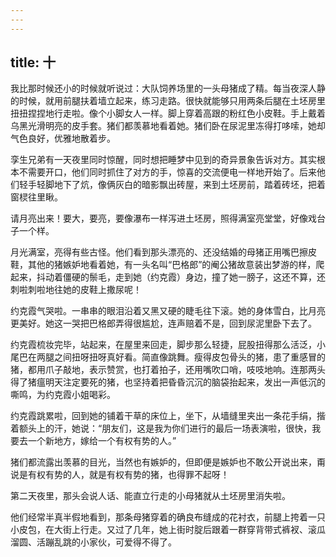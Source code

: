 ```yaml
---
---
---
```

title: 十
---




我比那时候还小的时候就听说过：大队饲养场里的一头母猪成了精。每当夜深人静的时候，就用前腿扶着墙立起来，练习走路。很快就能够只用两条后腿在土坯房里扭扭捏捏地行走啦。像个小脚女人一样。脚上穿着高跟的粉红色小皮鞋。手上戴着乌黑光滑明亮的皮手套。猪们都羡慕地看着她。猪们卧在尿泥里冻得打哆嗦，她却气色良好，优雅地散着步。

孪生兄弟有一天夜里同时惊醒，同时想把睡梦中见到的奇异景象告诉对方。其实根本不需要开口，他们同时抓住了对方的手，惊喜的交流便电一样地开始了。后来他们轻手轻脚地下了炕，像俩灰白的暗影飘出砖屋，来到土坯房前，踏着砖坯，把着窗棂往里瞅。

请月亮出来！要大，要亮，要像瀑布一样泻进土坯房，照得满室亮堂堂，好像戏台子一个样。

月光满室，亮得有些古怪。他们看到那头漂亮的、还没结婚的母猪正用嘴巴擦皮鞋，其他的猪嫉妒地看着她，有一头名叫“巴格郎”的阉公猪故意装出梦游的样，爬起来，抖动着僵硬的鬃毛，走到她（约克霞）身边，撞了她一膀子，这还不算，还刺啦刺啦地往她的皮鞋上撒尿呢！

约克霞气哭啦。一串串的眼泪沿着又黑又硬的睫毛往下滚。她的身体雪白，比月亮更美好。她这一哭把巴格郎弄得很尴尬，连声赔着不是，回到尿泥里卧下去了。

约克霞梳妆完毕，站起来，在屋里来回走，脚步那么轻捷，屁股扭得那么活泛，小尾巴在两腿之间扭呀扭呀真好看。简直像跳舞。瘦得皮包骨头的猪，患了重感冒的猪，都用爪子敲地，表示赞赏，也打着拍子，还用嘴吹口哨，吱吱地响。连那两头得了猪瘟明天注定要死的猪，也坚持着把昏昏沉沉的脑袋抬起来，发出一声低沉的嘶鸣，为约克霞小姐喝彩。

约克霞跳累啦，回到她的铺着干草的床位上，坐下，从墙缝里夹出一条花手绢，揩着额头上的汗，她说：“朋友们，这是我为你们进行的最后一场表演啦，很快，我要去一个新地方，嫁给一个有权有势的人。”

猪们都流露出羡慕的目光，当然也有嫉妒的，但即便是嫉妒也不敢公开说出来，甭说是有权有势的人，就是有权有势的猪，也得罪不起呀！

第二天夜里，那头会说人话、能直立行走的小母猪就从土坯房里消失啦。

他们经常半真半假地看到，那条母猪穿着的确良布缝成的花衬衣，前腿上挎着一只小皮包，在大街上行走。又过了几年，她上街时腚后跟着一群穿背带式裤衩、滚瓜溜圆、活蹦乱跳的小家伙，可爱得不得了。